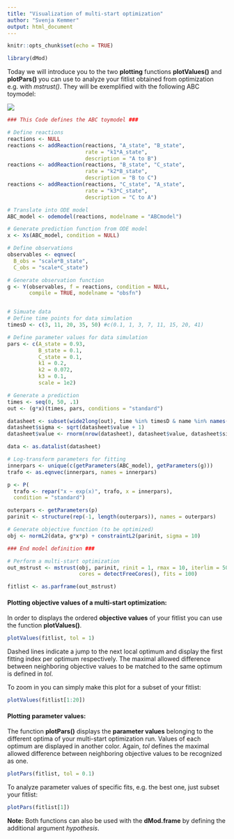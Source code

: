 ```yaml
---
title: "Visualization of multi-start optimization"
author: "Svenja Kemmer"
output: html_document
---
```


```r
knitr::opts_chunk$set(echo = TRUE)
```

```r
library(dMod)
```

Today we will introduce you to the two **plotting** functions **plotValues()** and **plotPars()** you can use to analyze your fitlist obtained from optimization e.g. with *mstrust()*. They will be exemplified with the following ABC toymodel:

![](ABC_model_scheme.png)

```r

### This Code defines the ABC toymodel ###

# Define reactions
reactions <- NULL
reactions <- addReaction(reactions, "A_state", "B_state",
                         rate = "k1*A_state",
                         description = "A to B")
reactions <- addReaction(reactions, "B_state", "C_state",
                         rate = "k2*B_state",
                         description = "B to C")
reactions <- addReaction(reactions, "C_state", "A_state",
                         rate = "k3*C_state",
                         description = "C to A")

# Translate into ODE model
ABC_model <- odemodel(reactions, modelname = "ABCmodel")

# Generate prediction function from ODE model
x <- Xs(ABC_model, condition = NULL)

# Define observations
observables <- eqnvec(
  B_obs = "scale*B_state",
  C_obs = "scale*C_state")

# Generate observation function
g <- Y(observables, f = reactions, condition = NULL,
       compile = TRUE, modelname = "obsfn")


# Simuate data
# Define time points for data simulation
timesD <- c(3, 11, 20, 35, 50) #c(0.1, 1, 3, 7, 11, 15, 20, 41) 

# Define parameter values for data simulation
pars <- c(A_state = 0.93,  
          B_state = 0.1,    
          C_state = 0.1,    
          k1 = 0.2,
          k2 = 0.072,
          k3 = 0.1,
          scale = 1e2)

# Generate a prediction
times <- seq(0, 50, .1)
out <- (g*x)(times, pars, conditions = "standard")

datasheet <- subset(wide2long(out), time %in% timesD & name %in% names(observables))
datasheet$sigma <- sqrt(datasheet$value + 1)
datasheet$value <- rnorm(nrow(datasheet), datasheet$value, datasheet$sigma)

data <- as.datalist(datasheet)

# Log-transform parameters for fitting
innerpars <- unique(c(getParameters(ABC_model), getParameters(g)))
trafo <- as.eqnvec(innerpars, names = innerpars) 

p <- P(
  trafo <- repar("x ~ exp(x)", trafo, x = innerpars),
  condition = "standard")

outerpars <- getParameters(p)
parinit <- structure(rep(-1, length(outerpars)), names = outerpars)

# Generate objective function (to be optimized)
obj <- normL2(data, g*x*p) + constraintL2(parinit, sigma = 10)

### End model definition ###

# Perform a multi-start optimization
out_mstrust <- mstrust(obj, parinit, rinit = 1, rmax = 10, iterlim = 500,
                       cores = detectFreeCores(), fits = 100)

fitlist <- as.parframe(out_mstrust)

```



#### Plotting objective values of a multi-start optimization:

In order to displays the ordered **objective values** of your fitlist you can use the function **plotValues()**. 

```r
plotValues(fitlist, tol = 1)
```

Dashed lines indicate a jump to the next local optimum and display the first fitting index per optimum respectively. The maximal allowed difference between neighboring objective values to be matched to the same optimum is defined in *tol*.

To zoom in you can simply make this plot for a subset of your fitlist:

```r
plotValues(fitlist[1:20])
```


#### Plotting parameter values:

The function **plotPars()** displays the **parameter values** belonging to the different optima of your multi-start optimization run. Values of each optimum are displayed in another color. Again, *tol* defines the maximal allowed difference between neighboring objective values to be recognized as one.

```r
plotPars(fitlist, tol = 0.1)
```

To analyze parameter values of specific fits, e.g. the best one, just subset your fitlist:

```r
plotPars(fitlist[1])
```


**Note:** Both functions can also be used with the **dMod.frame** by defining the additional argument *hypothesis*.
